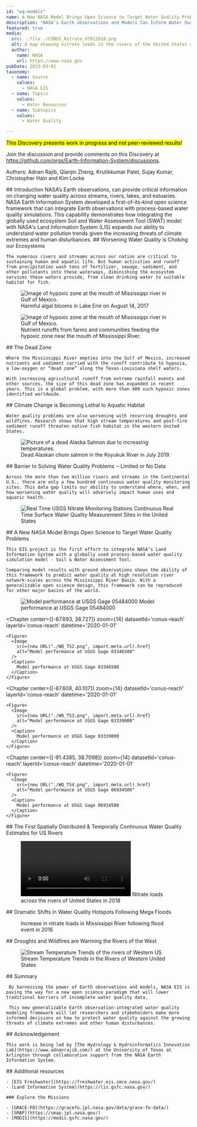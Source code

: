 ```yaml
---
id: "wq-models"
name: A New NASA Model Brings Open Science to Target Water Quality Problems
description: "NASA’s Earth observations and Models Can Inform Water Quality and Resource Protection Decisions"
featured: true
media:
  src: ::file ./CONUS_Nitrate_07012018.png
  alt: A map showing nitrate loads in the rivers of the United States on 07/01/2018
  author:
    name: NASA
    url: https://www.nasa.gov
pubDate: 2023-03-01
taxonomy:
  - name: Source
    values:
      - NASA EIS
  - name: Topics
    values:
      - Water Resources
  - name: Subtopics
    values:
      - Water Quality

---
```


<Block>
  <Prose>
  <mark>This Discovery presents work in progress and not peer-reviewed results!</mark>
  
  
  Join the discussion and provide comments on this Discovery at https://github.com/orgs/Earth-Information-System/discussions.

  Authors: Adnan Rajib, Qianjin Zheng, Krutikkumar Patel, Sujay Kumar, Christopher Hain and Kim Locke 
  </Prose>
</Block>


<Block>
  <Prose>
  ## Introduction
    NASA’s Earth observations, can provide critical information on changing water quality across streams, rivers, lakes, and estuaries. NASA Earth Information System developed a first-of-its-kind open science framework that can integrate Earth observations with process-based water quality simulations. This capability demonstrates how integrating the globally used ecosystem Soil and Water Assessment Tool (SWAT) model with NASA's Land Information System (LIS) expands our ability to understand water pollution trends given the increasing threats of climate extremes and human disturbances.
    
  </Prose>
</Block>

<Block>
  <Prose>
    ## Worsening Water Quality is Choking our Ecosystems

    The numerous rivers and streams across our nation are critical to sustaining human and aquatic life. But human activities and runoff from precipitation wash tons of fertilizer, sewage, sediment, and other pollutants into these waterways, diminishing the ecosystem services these waters provide, from clean drinking water to suitable habitat for fish.
 
  </Prose>
  <Figure>
    <Image
      src={new URL("./AlgalBlooms_LakeErie.jpg", import.meta.url).href}
      alt="Image of hypoxic zone at the mouth of Mississippi river in Gulf of Mexico."
    />
    <Caption
      attrAuthor='NOAA Great Lakes Environmental Research Laboratory'
      attrUrl='https://www.flickr.com/photos/noaa_glerl/36546197872/in/photostream/'
    >
      Harmful algal blooms in Lake Erie on August 14, 2017
    </Caption>
  </Figure>
</Block>


<Block>
  <Figure>
    <Image
      src={new URL("./Hypoxic_Mississippi.jpg", import.meta.url).href}
      alt="Image of hypoxic zone at the mouth of Mississippi river in Gulf of Mexico."
    />
    <Caption
      attrAuthor='NOAA'
      attrUrl='https://www.nationalfisherman.com/noaa-expects-average-sized-gulf-of-mexico-dead-zone-this-summer'
    >
      Nutrient runoffs from farms and communities feeding the hypoxic zone near the mouth of Mississippi River.
    </Caption>
  </Figure>
  <Prose>
    ## The Dead Zone
    
    Where the Mississippi River empties into the Gulf of Mexico, increased nutrients and sediment carried with the runoff contribute to hypoxia, a low-oxygen or “dead zone” along the Texas-Louisiana shelf waters.

    With increasing agricultural runoff from extreme rainfall events and other sources, the size of this dead zone has expanded in recent years. This is a global problem, with more than 400 such hypoxic zones identified worldwide.

  </Prose>
</Block>

<Block>
  <Prose>
    ## Climate Change is Becoming Lethal to Aquatic Habitat

	Water quality problems are also worsening with recurring droughts and wildfires. Research shows that high stream temperatures and post-fire sediment runoff threaten native fish habitat in the western United States.

  </Prose>
  <Figure>
    <Image
      src={new URL("./dead_chum_salmon.jpeg", import.meta.url).href}
      alt="Picture of a dead Alaska Salmon due to increasing temperatures."
    />
    <Caption
      attrAuthor='Stephanie Quinn-Davidson'
      attrUrl='https://news.climate.columbia.edu/2019/09/06/warming-rivers-salmon-die-offs/'
    >
      Dead Alaskan chum salmon in the Koyukuk River in July 2019.
    </Caption>
  </Figure>
</Block>


<Block>
    <Prose>
    ## Barrier to Solving Water Quality Problems ‒ Limited or No Data

	Across the more than two million rivers and streams in the Continental U.S., there are only a few hundred continuous water quality monitoring sites. This data gap limits our ability to understand where, when, and how worsening water quality will adversely impact human uses and aquatic health.

  </Prose>
</Block>

<Block type='wide'>
  <Figure>
    <Image
      src={new URL("./USGS_WQSites.png", import.meta.url).href}
      alt="Real Time USGS Nitrate Monitoring Stations"
    />
    <Caption
      attrAuthor='USGS'
      attrUrl='https://waterwatch.usgs.gov/wqwatch/?pcode=00630'
    >
      Continuous Real Time Surface Water Quality Measurement Sites in the United States
    </Caption>
  </Figure>
</Block>

<ScrollytellingBlock>
  <Chapter
    center={[-100, 37]}
    zoom={4}
    datasetId='conus-reach'
    layerId='conus-reach'
    datetime='2020-01-01'
  >
    ## A New NASA Model Brings Open Science to Target Water Quality Problems

    This EIS project is the first effort to integrate NASA’s Land Information System with a globally used process-based water quality simulation model - Soil & Water Assessment Tool.

    Comparing model results with ground observations shows the ability of this framework to predict water quality at high resolution river network-scales across the Mississippi River Basin. With a generalizable open science design, this framework can be reproduced for other major basins of the world. 

  </Chapter>
  <Chapter
    center={[-94.167, 41.591]}
    zoom={14}
    datasetId='conus-reach'
    layerId='conus-reach'
    datetime='2020-01-01'
  >
    <Figure>
      <Image
        src={new URL("./WQ_TS1.png", import.meta.url).href}
        alt="Model performance at USGS Gage 05484000"
      />
      <Caption>
        Model performance at USGS Gage 05484000
      </Caption>
    </Figure>
  </Chapter>

  <Chapter
    center={[-87.693, 38.727]}
    zoom={14}
    datasetId='conus-reach'
    layerId='conus-reach'
    datetime='2020-01-01'
  >
    <Figure>
      <Image
        src={new URL("./WQ_TS2.png", import.meta.url).href}
        alt="Model performance at USGS Gage 03346500"
      />
      <Caption>
        Model performance at USGS Gage 03346500
      </Caption>
    </Figure>
  </Chapter>

  <Chapter
    center={[-87.608, 40.107]}
    zoom={14}
    datasetId='conus-reach'
    layerId='conus-reach'
    datetime='2020-01-01'
  >
    <Figure>
      <Image
        src={new URL("./WQ_TS3.png", import.meta.url).href}
        alt="Model performance at USGS Gage 03339000"
      />
      <Caption>
        Model performance at USGS Gage 03339000
      </Caption>
    </Figure>
  </Chapter>

  <Chapter
    center={[-91.4385, 38.7098]}
    zoom={14}
    datasetId='conus-reach'
    layerId='conus-reach'
    datetime='2020-01-01'
  >
    <Figure>
      <Image
        src={new URL("./WQ_TS4.png", import.meta.url).href}
        alt="Model performance at USGS Gage 06934500"
      />
      <Caption>
        Model performance at USGS Gage 06934500
      </Caption>
    </Figure>
  </Chapter>

</ScrollytellingBlock>

<Block>
  <Prose>
    ## The First Spatially Distributed & Temporally Continuous Water Quality Estimates for US Rivers
  </Prose>
</Block>

<Block type='wide'>
  <Figure>
     <video style={{ width: '100%', aspectRatio: "16/9" }} controls>
      <source
        src={new URL('./animated-no3-2018.mp4', import.meta.url).href} type="video/mp4"
      />
      Your browser does not support the video tag.
    </video>
    <Caption>
      Nitrate loads across the rivers of United States in 2018
    </Caption>
  </Figure>
</Block>

<Block>
  <Prose>
    ## Dramatic Shifts in Water Quality Hotspots Following Mega Floods
  </Prose>
</Block>

<Block type='wide'>
  <Figure>
    <CompareImage
      leftImageSrc={new URL("./pre_flood.png", import.meta.url).href}
      leftImageAlt="Changes in nitrate loads before flooding in 2016"
      rightImageSrc={new URL("./post_flood.png", import.meta.url).href}
      rightImageAlt="Changes in nitrate loads after flooding in 2016"
    />
    <Caption>
      Increase in nitrate loads in Mississippi River following flood event in 2016
    </Caption>
  </Figure>
</Block>

<Block>
  <Prose>
    ## Droughts and Wildfires are Warming the Rivers of the West


  </Prose>
  <Figure>
    <Image
      src={new URL("./StreamTemp_WesternUS.png", import.meta.url).href}
      alt="Stream Temperature Trends of the rivers of Western US"
    />
    <Caption>
      Stream Temperature Trends in the Rivers of Western United States
    </Caption>
  </Figure>
</Block>


<Block>
  <Prose>
    ## Summary

     By harnessing the power of Earth observations and models, NASA EIS is paving the way for a new open science paradigm that will lower traditional barriers of incomplete water quality data. 

     This new generalizable Earth observation-integrated water quality modeling framework will let researchers and stakeholders make more informed decisions on how to protect water quality against the growing threats of climate extremes and other human disturbances.

  </Prose>
</Block>

<Block>
  <Prose>
    ## Acknowledgement

    This work is being led by [The Hydrology & Hydroinformatics Innovation Lab](https://www.adnanrajib.com/) at the University of Texas at Arlington through collaborative support from the NASA Earth Information System.

  </Prose>
</Block>




<Block>
  <Prose>
    ## Additional resources

    - [EIS Freshwater](https://freshwater.eis.smce.nasa.gov/)
    - [Land Information System](https://lis.gsfc.nasa.gov/)

    ### Explore the Missions

    - [GRACE-FO](https://gracefo.jpl.nasa.gov/data/grace-fo-data/)
    - [SMAP](https://smap.jpl.nasa.gov/)
    - [MODIS](https://modis.gsfc.nasa.gov/)
  </Prose>
</Block>
